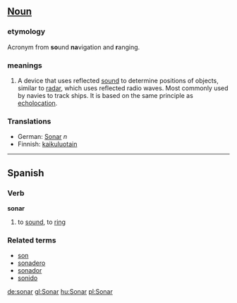==[[Noun]]==
===etymology===
Acronym from '''so'''und '''na'''vigation and '''r'''anging.

===meanings===
#A device that uses reflected [[sound]] to determine positions of objects, similar to [[radar]], which uses reflected radio waves.   Most commonly used by navies to track ships.  It is based on the same principle as [[echolocation]].

===Translations===
*German: [[Sonar]] ''n''
*Finnish: [[kaikuluotain]]

----

==Spanish==
===Verb===
'''sonar'''

# to [[sound]], to [[ring]]

===Related terms===
*[[son]]
*[[sonadero]]
*[[sonador]]
*[[sonido]]

[[de:sonar]]
[[gl:Sonar]]
[[hu:Sonar]]
[[pl:Sonar]]
